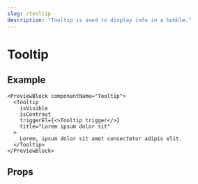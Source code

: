 ```yaml
---
slug: /tooltip
description: "Tooltip is used to display info in a bubble."
---
```


# Tooltip

<ComponentDescription componentName="Tooltip" />

## Example

```tsx live
<PreviewBlock componentName="Tooltip">
  <Tooltip
    isVisible
    isContrast
    triggerEl={<>Tooltip trigger</>}
    title="Lorem ipsum dolor sit"
  >
    Lorem, ipsum dolor sit amet consectetur adipis elit.
  </Tooltip>
</PreviewBlock>
```

## Props

<ComponentProps componentName="Tooltip" />
